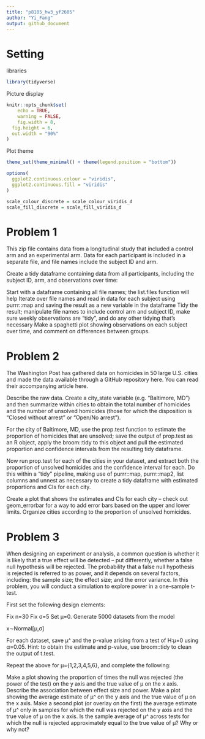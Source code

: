 ```yaml
---
title: "p8105_hw3_yf2605"
author: "Yi_Fang"
output: github_document
---
```

# Setting

libraries

```r
library(tidyverse)
```

Picture display

```r
knitr::opts_chunk$set(
	echo = TRUE,
	warning = FALSE,
	fig.width = 8, 
  fig.height = 6,
  out.width = "90%"
)
```

Plot theme 

```r
theme_set(theme_minimal() + theme(legend.position = "bottom"))

options(
  ggplot2.continuous.colour = "viridis",
  ggplot2.continuous.fill = "viridis"
)

scale_colour_discrete = scale_colour_viridis_d
scale_fill_discrete = scale_fill_viridis_d
```

# Problem 1
This zip file contains data from a longitudinal study that included a control arm and an experimental arm. Data for each participant is included in a separate file, and file names include the subject ID and arm.

Create a tidy dataframe containing data from all participants, including the subject ID, arm, and observations over time:

Start with a dataframe containing all file names; the list.files function will help
Iterate over file names and read in data for each subject using purrr::map and saving the result as a new variable in the dataframe
Tidy the result; manipulate file names to include control arm and subject ID, make sure weekly observations are “tidy”, and do any other tidying that’s necessary
Make a spaghetti plot showing observations on each subject over time, and comment on differences between groups.

# Problem 2
The Washington Post has gathered data on homicides in 50 large U.S. cities and made the data available through a GitHub repository here. You can read their accompanying article here.

Describe the raw data. Create a city_state variable (e.g. “Baltimore, MD”) and then summarize within cities to obtain the total number of homicides and the number of unsolved homicides (those for which the disposition is “Closed without arrest” or “Open/No arrest”).

For the city of Baltimore, MD, use the prop.test function to estimate the proportion of homicides that are unsolved; save the output of prop.test as an R object, apply the broom::tidy to this object and pull the estimated proportion and confidence intervals from the resulting tidy dataframe.

Now run prop.test for each of the cities in your dataset, and extract both the proportion of unsolved homicides and the confidence interval for each. Do this within a “tidy” pipeline, making use of purrr::map, purrr::map2, list columns and unnest as necessary to create a tidy dataframe with estimated proportions and CIs for each city.

Create a plot that shows the estimates and CIs for each city – check out geom_errorbar for a way to add error bars based on the upper and lower limits. Organize cities according to the proportion of unsolved homicides.

# Problem 3
When designing an experiment or analysis, a common question is whether it is likely that a true effect will be detected – put differently, whether a false null hypothesis will be rejected. The probability that a false null hypothesis is rejected is referred to as power, and it depends on several factors, including: the sample size; the effect size; and the error variance. In this problem, you will conduct a simulation to explore power in a one-sample t-test.

First set the following design elements:

Fix n=30
Fix σ=5
Set μ=0. Generate 5000 datasets from the model

x∼Normal[μ,σ]

For each dataset, save μ^ and the p-value arising from a test of H:μ=0 using α=0.05. Hint: to obtain the estimate and p-value, use broom::tidy to clean the output of t.test.

Repeat the above for μ={1,2,3,4,5,6}, and complete the following:

Make a plot showing the proportion of times the null was rejected (the power of the test) on the y axis and the true value of μ on the x axis. Describe the association between effect size and power.
Make a plot showing the average estimate of μ^ on the y axis and the true value of μ on the x axis. Make a second plot (or overlay on the first) the average estimate of μ^ only in samples for which the null was rejected on the y axis and the true value of μ on the x axis. Is the sample average of μ^ across tests for which the null is rejected approximately equal to the true value of μ? Why or why not?